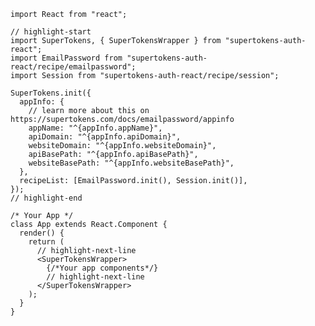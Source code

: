 
```tsx
import React from "react";

// highlight-start
import SuperTokens, { SuperTokensWrapper } from "supertokens-auth-react";
import EmailPassword from "supertokens-auth-react/recipe/emailpassword";
import Session from "supertokens-auth-react/recipe/session";

SuperTokens.init({
  appInfo: {
    // learn more about this on https://supertokens.com/docs/emailpassword/appinfo
    appName: "^{appInfo.appName}",
    apiDomain: "^{appInfo.apiDomain}",
    websiteDomain: "^{appInfo.websiteDomain}",
    apiBasePath: "^{appInfo.apiBasePath}",
    websiteBasePath: "^{appInfo.websiteBasePath}",
  },
  recipeList: [EmailPassword.init(), Session.init()],
});
// highlight-end

/* Your App */
class App extends React.Component {
  render() {
    return (
      // highlight-next-line
      <SuperTokensWrapper>
        {/*Your app components*/}
        // highlight-next-line
      </SuperTokensWrapper>
    );
  }
}
```
